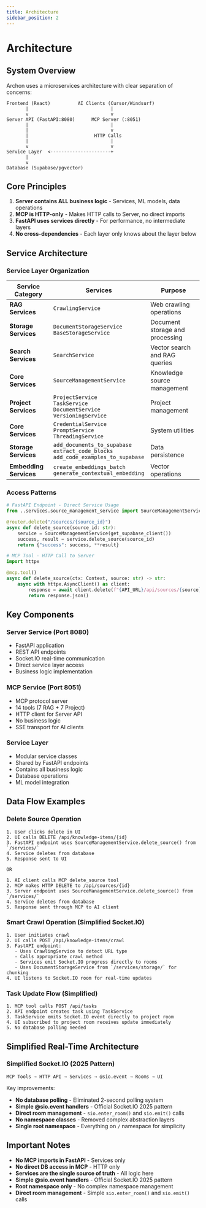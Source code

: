 ---
title: Architecture
sidebar_position: 2
---

# Architecture

## System Overview

Archon uses a microservices architecture with clear separation of concerns:

```
Frontend (React)          AI Clients (Cursor/Windsurf)
       |                              |
       v                              v
Server API (FastAPI:8080)      MCP Server (:8051)
       |                              |
       |                              v
       |                        HTTP Calls
       |                              |
       v                              v
Service Layer  <----------------------+
       |
       v
Database (Supabase/pgvector)
```

## Core Principles

1. **Server contains ALL business logic** - Services, ML models, data operations
2. **MCP is HTTP-only** - Makes HTTP calls to Server, no direct imports
3. **FastAPI uses services directly** - For performance, no intermediate layers
4. **No cross-dependencies** - Each layer only knows about the layer below

## Service Architecture

### Service Layer Organization

| Service Category | Services | Purpose |
|-----------------|----------|---------|
| **RAG Services** | `CrawlingService` | Web crawling operations |
| **Storage Services** | `DocumentStorageService`<br/>`BaseStorageService` | Document storage and processing |
| **Search Services** | `SearchService` | Vector search and RAG queries |
| **Core Services** | `SourceManagementService` | Knowledge source management |
| **Project Services** | `ProjectService`<br/>`TaskService`<br/>`DocumentService`<br/>`VersioningService` | Project management |
| **Core Services** | `CredentialService`<br/>`PromptService`<br/>`ThreadingService` | System utilities |
| **Storage Services** | `add_documents_to_supabase`<br/>`extract_code_blocks`<br/>`add_code_examples_to_supabase` | Data persistence |
| **Embedding Services** | `create_embeddings_batch`<br/>`generate_contextual_embedding` | Vector operations |

### Access Patterns

```python
# FastAPI Endpoint - Direct Service Usage
from ..services.source_management_service import SourceManagementService

@router.delete("/sources/{source_id}")
async def delete_source(source_id: str):
    service = SourceManagementService(get_supabase_client())
    success, result = service.delete_source(source_id)
    return {"success": success, **result}
```

```python
# MCP Tool - HTTP Call to Server
import httpx

@mcp.tool()
async def delete_source(ctx: Context, source: str) -> str:
    async with httpx.AsyncClient() as client:
        response = await client.delete(f"{API_URL}/api/sources/{source}")
        return response.json()
```

## Key Components

### Server Service (Port 8080)
- FastAPI application
- REST API endpoints
- Socket.IO real-time communication
- Direct service layer access
- Business logic implementation

### MCP Service (Port 8051)
- MCP protocol server
- 14 tools (7 RAG + 7 Project)
- HTTP client for Server API
- No business logic
- SSE transport for AI clients

### Service Layer
- Modular service classes
- Shared by FastAPI endpoints
- Contains all business logic
- Database operations
- ML model integration

## Data Flow Examples

### Delete Source Operation
```
1. User clicks delete in UI
2. UI calls DELETE /api/knowledge-items/{id}
3. FastAPI endpoint uses SourceManagementService.delete_source() from `/services/`
4. Service deletes from database
5. Response sent to UI

OR

1. AI client calls MCP delete_source tool
2. MCP makes HTTP DELETE to /api/sources/{id}
3. Server endpoint uses SourceManagementService.delete_source() from `/services/`
4. Service deletes from database
5. Response sent through MCP to AI client
```

### Smart Crawl Operation (Simplified Socket.IO)
```
1. User initiates crawl
2. UI calls POST /api/knowledge-items/crawl
3. FastAPI endpoint:
   - Uses CrawlingService to detect URL type
   - Calls appropriate crawl method
   - Services emit Socket.IO progress directly to rooms
   - Uses DocumentStorageService from `/services/storage/` for chunking
4. UI listens to Socket.IO room for real-time updates
```

### Task Update Flow (Simplified)
```
1. MCP tool calls POST /api/tasks
2. API endpoint creates task using TaskService
3. TaskService emits Socket.IO event directly to project room
4. UI subscribed to project room receives update immediately
5. No database polling needed
```

## Simplified Real-Time Architecture

### Simplified Socket.IO (2025 Pattern)
```
MCP Tools → HTTP API → Services → @sio.event → Rooms → UI
```

Key improvements:
- **No database polling** - Eliminated 2-second polling system
- **Simple @sio.event handlers** - Official Socket.IO 2025 pattern
- **Direct room management** - `sio.enter_room()` and `sio.emit()` calls
- **No namespace classes** - Removed complex abstraction layers
- **Single root namespace** - Everything on `/` namespace for simplicity

## Important Notes

- **No MCP imports in FastAPI** - Services only
- **No direct DB access in MCP** - HTTP only
- **Services are the single source of truth** - All logic here
- **Simple @sio.event handlers** - Official Socket.IO 2025 pattern
- **Root namespace only** - No complex namespace management
- **Direct room management** - Simple `sio.enter_room()` and `sio.emit()` calls